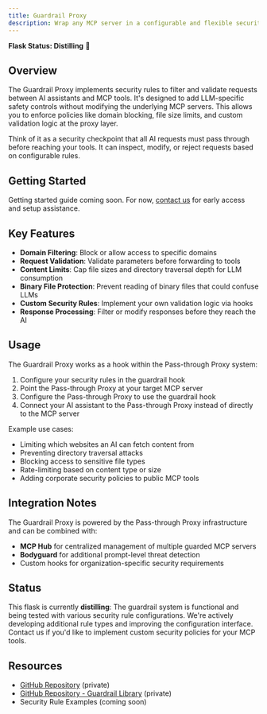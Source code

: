 ```yaml
---
title: Guardrail Proxy
description: Wrap any MCP server in a configurable and flexible security layer
---
```


**Flask Status: Distilling** 🧪

## Overview

The Guardrail Proxy implements security rules to filter and validate requests between AI assistants and MCP tools. It's designed to add LLM-specific safety controls without modifying the underlying MCP servers. This allows you to enforce policies like domain blocking, file size limits, and custom validation logic at the proxy layer.

Think of it as a security checkpoint that all AI requests must pass through before reaching your tools. It can inspect, modify, or reject requests based on configurable rules.

## Getting Started

Getting started guide coming soon. For now, [contact us](/labs/feedback) for early access and setup assistance.

## Key Features

- **Domain Filtering**: Block or allow access to specific domains
- **Request Validation**: Validate parameters before forwarding to tools
- **Content Limits**: Cap file sizes and directory traversal depth for LLM consumption
- **Binary File Protection**: Prevent reading of binary files that could confuse LLMs
- **Custom Security Rules**: Implement your own validation logic via hooks
- **Response Processing**: Filter or modify responses before they reach the AI

## Usage

The Guardrail Proxy works as a hook within the Pass-through Proxy system:

1. Configure your security rules in the guardrail hook
2. Point the Pass-through Proxy at your target MCP server
3. Configure the Pass-through Proxy to use the guardrail hook
4. Connect your AI assistant to the Pass-through Proxy instead of directly to the MCP server

Example use cases:
- Limiting which websites an AI can fetch content from
- Preventing directory traversal attacks
- Blocking access to sensitive file types
- Rate-limiting based on content type or size
- Adding corporate security policies to public MCP tools

## Integration Notes

The Guardrail Proxy is powered by the Pass-through Proxy infrastructure and can be combined with:
- **MCP Hub** for centralized management of multiple guarded MCP servers
- **Bodyguard** for additional prompt-level threat detection
- Custom hooks for organization-specific security requirements

## Status

This flask is currently **distilling**: The guardrail system is functional and being tested with various security rule configurations. We're actively developing additional rule types and improving the configuration interface. Contact us if you'd like to implement custom security policies for your MCP tools.

## Resources

- [GitHub Repository](https://github.com/civicteam/mcp-tools) (private)
- [GitHub Repository - Guardrail Library](https://github.com/civicteam/civic-mcp) (private)
- Security Rule Examples (coming soon)